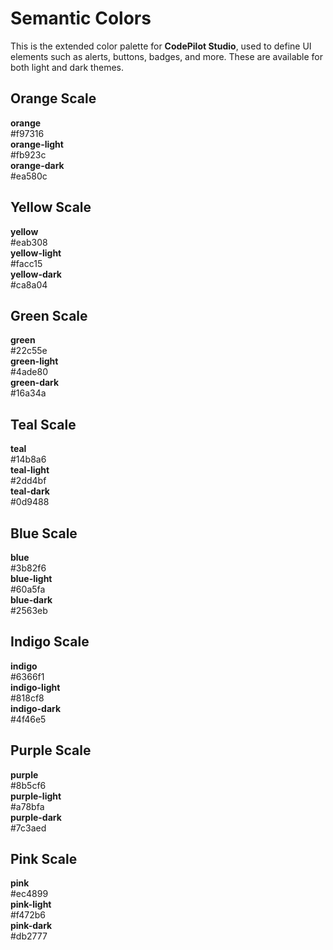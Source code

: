 
<Meta title="Design System/Semantic Colors" />

<h1>Semantic Colors</h1>
<p>
  This is the extended color palette for <strong>CodePilot Studio</strong>, used to define UI elements such as alerts, buttons, badges, and more. These are available for both light and dark themes.
</p>

<h2 style={{ paddingBottom: '24px', marginTop: '24px', marginBottom: '24px' }}>Orange Scale</h2>
<div
  style={{
    display: 'flex',
    gap: '1.5rem',
    flexWrap: 'wrap',
    marginBottom: '2rem',
  }}
>
  <div style={{ width: '120px', display: 'flex', flexDirection: 'column', gap: '8px' }}>
    <div style={{ height: '60px', borderRadius: '8px', background: '#f97316' }}></div>
    <div style={{ color: 'white' }}><strong>orange</strong></div>
    <div style={{ color: '#636579' }}>#f97316</div>
  </div>
  <div style={{ width: '120px', display: 'flex', flexDirection: 'column', gap: '8px' }}>
    <div style={{ height: '60px', borderRadius: '8px', background: '#fb923c' }}></div>
    <div style={{ color: 'white' }}><strong>orange-light</strong></div>
    <div style={{ color: '#636579' }}>#fb923c</div>
  </div>
  <div style={{ width: '120px', display: 'flex', flexDirection: 'column', gap: '8px' }}>
    <div style={{ height: '60px', borderRadius: '8px', background: '#ea580c' }}></div>
    <div style={{ color: 'white' }}><strong>orange-dark</strong></div>
    <div style={{ color: '#636579' }}>#ea580c</div>
  </div>
</div>

<h2 style={{ paddingBottom: '24px', marginTop: '24px', marginBottom: '24px' }}>Yellow Scale</h2>
<div
  style={{
    display: 'flex',
    gap: '1.5rem',
    flexWrap: 'wrap',
    marginBottom: '2rem',
  }}
>
  <div style={{ width: '120px', display: 'flex', flexDirection: 'column', gap: '8px' }}>
    <div style={{ height: '60px', borderRadius: '8px', background: '#eab308' }}></div>
    <div style={{ color: 'white' }}><strong>yellow</strong></div>
    <div style={{ color: '#636579' }}>#eab308</div>
  </div>
  <div style={{ width: '120px', display: 'flex', flexDirection: 'column', gap: '8px' }}>
    <div style={{ height: '60px', borderRadius: '8px', background: '#facc15' }}></div>
    <div style={{ color: 'white' }}><strong>yellow-light</strong></div>
    <div style={{ color: '#636579' }}>#facc15</div>
  </div>
  <div style={{ width: '120px', display: 'flex', flexDirection: 'column', gap: '8px' }}>
    <div style={{ height: '60px', borderRadius: '8px', background: '#ca8a04' }}></div>
    <div style={{ color: 'white' }}><strong>yellow-dark</strong></div>
    <div style={{ color: '#636579' }}>#ca8a04</div>
  </div>
</div>

<h2 style={{ paddingBottom: '24px', marginTop: '24px', marginBottom: '24px' }}>Green Scale</h2>
<div
  style={{
    display: 'flex',
    gap: '1.5rem',
    flexWrap: 'wrap',
    marginBottom: '2rem',
  }}
>
  <div style={{ width: '120px', display: 'flex', flexDirection: 'column', gap: '8px' }}>
    <div style={{ height: '60px', borderRadius: '8px', background: '#22c55e' }}></div>
    <div style={{ color: 'white' }}><strong>green</strong></div>
    <div style={{ color: '#636579' }}>#22c55e</div>
  </div>
  <div style={{ width: '120px', display: 'flex', flexDirection: 'column', gap: '8px' }}>
    <div style={{ height: '60px', borderRadius: '8px', background: '#4ade80' }}></div>
    <div style={{ color: 'white' }}><strong>green-light</strong></div>
    <div style={{ color: '#636579' }}>#4ade80</div>
  </div>
  <div style={{ width: '120px', display: 'flex', flexDirection: 'column', gap: '8px' }}>
    <div style={{ height: '60px', borderRadius: '8px', background: '#16a34a' }}></div>
    <div style={{ color: 'white' }}><strong>green-dark</strong></div>
    <div style={{ color: '#636579' }}>#16a34a</div>
  </div>
</div>

<h2 style={{ paddingBottom: '24px', marginTop: '24px', marginBottom: '24px' }}>Teal Scale</h2>
<div
  style={{
    display: 'flex',
    gap: '1.5rem',
    flexWrap: 'wrap',
    marginBottom: '2rem',
  }}
>
  <div style={{ width: '120px', display: 'flex', flexDirection: 'column', gap: '8px' }}>
    <div style={{ height: '60px', borderRadius: '8px', background: '#14b8a6' }}></div>
    <div style={{ color: 'white' }}><strong>teal</strong></div>
    <div style={{ color: '#636579' }}>#14b8a6</div>
  </div>
  <div style={{ width: '120px', display: 'flex', flexDirection: 'column', gap: '8px' }}>
    <div style={{ height: '60px', borderRadius: '8px', background: '#2dd4bf' }}></div>
    <div style={{ color: 'white' }}><strong>teal-light</strong></div>
    <div style={{ color: '#636579' }}>#2dd4bf</div>
  </div>
  <div style={{ width: '120px', display: 'flex', flexDirection: 'column', gap: '8px' }}>
    <div style={{ height: '60px', borderRadius: '8px', background: '#0d9488' }}></div>
    <div style={{ color: 'white' }}><strong>teal-dark</strong></div>
    <div style={{ color: '#636579' }}>#0d9488</div>
  </div>
</div>

<h2 style={{ paddingBottom: '24px', marginTop: '24px', marginBottom: '24px' }}>Blue Scale</h2>
<div
  style={{
    display: 'flex',
    gap: '1.5rem',
    flexWrap: 'wrap',
    marginBottom: '2rem',
  }}
>
  <div style={{ width: '120px', display: 'flex', flexDirection: 'column', gap: '8px' }}>
    <div style={{ height: '60px', borderRadius: '8px', background: '#3b82f6' }}></div>
    <div style={{ color: 'white' }}><strong>blue</strong></div>
    <div style={{ color: '#636579' }}>#3b82f6</div>
  </div>
  <div style={{ width: '120px', display: 'flex', flexDirection: 'column', gap: '8px' }}>
    <div style={{ height: '60px', borderRadius: '8px', background: '#60a5fa' }}></div>
    <div style={{ color: 'white' }}><strong>blue-light</strong></div>
    <div style={{ color: '#636579' }}>#60a5fa</div>
  </div>
  <div style={{ width: '120px', display: 'flex', flexDirection: 'column', gap: '8px' }}>
    <div style={{ height: '60px', borderRadius: '8px', background: '#2563eb' }}></div>
    <div style={{ color: 'white' }}><strong>blue-dark</strong></div>
    <div style={{ color: '#636579' }}>#2563eb</div>
  </div>
</div>

<h2 style={{ paddingBottom: '24px', marginTop: '24px', marginBottom: '24px' }}>Indigo Scale</h2>
<div
  style={{
    display: 'flex',
    gap: '1.5rem',
    flexWrap: 'wrap',
    marginBottom: '2rem',
  }}
>
  <div style={{ width: '120px', display: 'flex', flexDirection: 'column', gap: '8px' }}>
    <div style={{ height: '60px', borderRadius: '8px', background: '#6366f1' }}></div>
    <div style={{ color: 'white' }}><strong>indigo</strong></div>
    <div style={{ color: '#636579' }}>#6366f1</div>
  </div>
  <div style={{ width: '120px', display: 'flex', flexDirection: 'column', gap: '8px' }}>
    <div style={{ height: '60px', borderRadius: '8px', background: '#818cf8' }}></div>
    <div style={{ color: 'white' }}><strong>indigo-light</strong></div>
    <div style={{ color: '#636579' }}>#818cf8</div>
  </div>
  <div style={{ width: '120px', display: 'flex', flexDirection: 'column', gap: '8px' }}>
    <div style={{ height: '60px', borderRadius: '8px', background: '#4f46e5' }}></div>
    <div style={{ color: 'white' }}><strong>indigo-dark</strong></div>
    <div style={{ color: '#636579' }}>#4f46e5</div>
  </div>
</div>

<h2 style={{ paddingBottom: '24px', marginTop: '24px', marginBottom: '24px' }}>Purple Scale</h2>
<div
  style={{
    display: 'flex',
    gap: '1.5rem',
    flexWrap: 'wrap',
    marginBottom: '2rem',
  }}
>
  <div style={{ width: '120px', display: 'flex', flexDirection: 'column', gap: '8px' }}>
    <div style={{ height: '60px', borderRadius: '8px', background: '#8b5cf6' }}></div>
    <div style={{ color: 'white' }}><strong>purple</strong></div>
    <div style={{ color: '#636579' }}>#8b5cf6</div>
  </div>
  <div style={{ width: '120px', display: 'flex', flexDirection: 'column', gap: '8px' }}>
    <div style={{ height: '60px', borderRadius: '8px', background: '#a78bfa' }}></div>
    <div style={{ color: 'white' }}><strong>purple-light</strong></div>
    <div style={{ color: '#636579' }}>#a78bfa</div>
  </div>
  <div style={{ width: '120px', display: 'flex', flexDirection: 'column', gap: '8px' }}>
    <div style={{ height: '60px', borderRadius: '8px', background: '#7c3aed' }}></div>
    <div style={{ color: 'white' }}><strong>purple-dark</strong></div>
    <div style={{ color: '#636579' }}>#7c3aed</div>
  </div>
</div>

<h2 style={{ paddingBottom: '24px', marginTop: '24px', marginBottom: '24px' }}>Pink Scale</h2>
<div
  style={{
    display: 'flex',
    gap: '1.5rem',
    flexWrap: 'wrap',
    marginBottom: '2rem',
  }}
>
  <div style={{ width: '120px', display: 'flex', flexDirection: 'column', gap: '8px' }}>
    <div style={{ height: '60px', borderRadius: '8px', background: '#ec4899' }}></div>
    <div style={{ color: 'white' }}><strong>pink</strong></div>
    <div style={{ color: '#636579' }}>#ec4899</div>
  </div>
  <div style={{ width: '120px', display: 'flex', flexDirection: 'column', gap: '8px' }}>
    <div style={{ height: '60px', borderRadius: '8px', background: '#f472b6' }}></div>
    <div style={{ color: 'white' }}><strong>pink-light</strong></div>
    <div style={{ color: '#636579' }}>#f472b6</div>
  </div>
  <div style={{ width: '120px', display: 'flex', flexDirection: 'column', gap: '8px' }}>
    <div style={{ height: '60px', borderRadius: '8px', background: '#db2777' }}></div>
    <div style={{ color: 'white' }}><strong>pink-dark</strong></div>
    <div style={{ color: '#636579' }}>#db2777</div>
  </div>
</div>